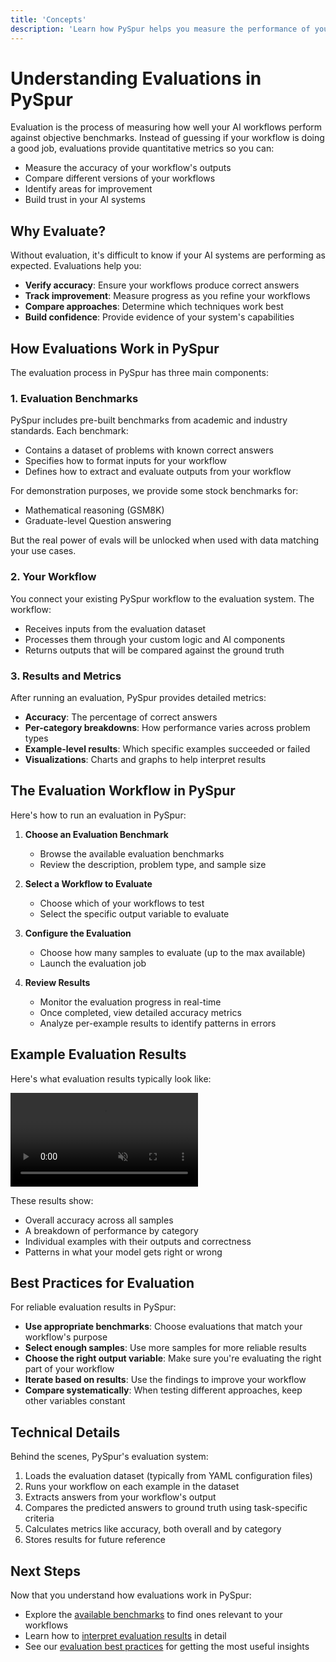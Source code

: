 ```yaml
---
title: 'Concepts'
description: 'Learn how PySpur helps you measure the performance of your AI workflows'
---
```


# Understanding Evaluations in PySpur

Evaluation is the process of measuring how well your AI workflows perform against objective benchmarks. Instead of guessing if your workflow is doing a good job, evaluations provide quantitative metrics so you can:

- Measure the accuracy of your workflow's outputs
- Compare different versions of your workflows
- Identify areas for improvement
- Build trust in your AI systems

## Why Evaluate?

Without evaluation, it's difficult to know if your AI systems are performing as expected. Evaluations help you:

- **Verify accuracy**: Ensure your workflows produce correct answers
- **Track improvement**: Measure progress as you refine your workflows
- **Compare approaches**: Determine which techniques work best
- **Build confidence**: Provide evidence of your system's capabilities

## How Evaluations Work in PySpur

The evaluation process in PySpur has three main components:

### 1. Evaluation Benchmarks

PySpur includes pre-built benchmarks from academic and industry standards. Each benchmark:

- Contains a dataset of problems with known correct answers
- Specifies how to format inputs for your workflow
- Defines how to extract and evaluate outputs from your workflow

For demonstration purposes, we provide some stock benchmarks for:
- Mathematical reasoning (GSM8K)
- Graduate-level Question answering

But the real power of evals will be unlocked when used with data matching your use cases.

### 2. Your Workflow

You connect your existing PySpur workflow to the evaluation system. The workflow:
- Receives inputs from the evaluation dataset
- Processes them through your custom logic and AI components
- Returns outputs that will be compared against the ground truth

### 3. Results and Metrics

After running an evaluation, PySpur provides detailed metrics:

- **Accuracy**: The percentage of correct answers
- **Per-category breakdowns**: How performance varies across problem types
- **Example-level results**: Which specific examples succeeded or failed
- **Visualizations**: Charts and graphs to help interpret results

## The Evaluation Workflow in PySpur

Here's how to run an evaluation in PySpur:

1. **Choose an Evaluation Benchmark**
   - Browse the available evaluation benchmarks
   - Review the description, problem type, and sample size

2. **Select a Workflow to Evaluate**
   - Choose which of your workflows to test
   - Select the specific output variable to evaluate

3. **Configure the Evaluation**
   - Choose how many samples to evaluate (up to the max available)
   - Launch the evaluation job

4. **Review Results**
   - Monitor the evaluation progress in real-time
   - Once completed, view detailed accuracy metrics
   - Analyze per-example results to identify patterns in errors

## Example Evaluation Results

Here's what evaluation results typically look like:

<video
controls
  muted
  loop
  playsInline
  className="block dark:hidden w-full aspect-video" src="/images/evals/evals.mp4" />
<video
controls
  muted
  loop
  playsInline className="hidden dark:block w-full aspect-video" src="/images/evals/evals.mp4" />

These results show:
- Overall accuracy across all samples
- A breakdown of performance by category
- Individual examples with their outputs and correctness
- Patterns in what your model gets right or wrong

## Best Practices for Evaluation

For reliable evaluation results in PySpur:

- **Use appropriate benchmarks**: Choose evaluations that match your workflow's purpose
- **Select enough samples**: Use more samples for more reliable results
- **Choose the right output variable**: Make sure you're evaluating the right part of your workflow
- **Iterate based on results**: Use the findings to improve your workflow
- **Compare systematically**: When testing different approaches, keep other variables constant

## Technical Details

Behind the scenes, PySpur's evaluation system:

1. Loads the evaluation dataset (typically from YAML configuration files)
2. Runs your workflow on each example in the dataset
3. Extracts answers from your workflow's output
4. Compares the predicted answers to ground truth using task-specific criteria
5. Calculates metrics like accuracy, both overall and by category
6. Stores results for future reference

## Next Steps

Now that you understand how evaluations work in PySpur:

- Explore the [available benchmarks](/evals/benchmarks) to find ones relevant to your workflows
- Learn how to [interpret evaluation results](/evals/interpreting-results) in detail
- See our [evaluation best practices](/evals/best-practices) for getting the most useful insights
